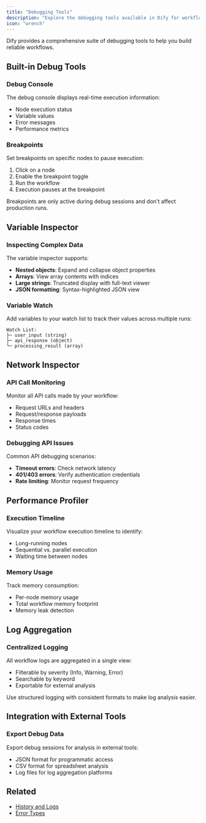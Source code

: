 ```yaml
---
title: "Debugging Tools"
description: "Explore the debugging tools available in Dify for workflow development"
icon: "wrench"
---
```


Dify provides a comprehensive suite of debugging tools to help you build reliable workflows.

## Built-in Debug Tools

### Debug Console
The debug console displays real-time execution information:
- Node execution status
- Variable values
- Error messages
- Performance metrics

### Breakpoints
Set breakpoints on specific nodes to pause execution:

1. Click on a node
2. Enable the breakpoint toggle
3. Run the workflow
4. Execution pauses at the breakpoint

<Info>
  Breakpoints are only active during debug sessions and don't affect production runs.
</Info>

## Variable Inspector

### Inspecting Complex Data
The variable inspector supports:
- **Nested objects**: Expand and collapse object properties
- **Arrays**: View array contents with indices
- **Large strings**: Truncated display with full-text viewer
- **JSON formatting**: Syntax-highlighted JSON view

### Variable Watch
Add variables to your watch list to track their values across multiple runs:

```
Watch List:
├─ user_input (string)
├─ api_response (object)
└─ processing_result (array)
```

## Network Inspector

### API Call Monitoring
Monitor all API calls made by your workflow:
- Request URLs and headers
- Request/response payloads
- Response times
- Status codes

### Debugging API Issues
Common API debugging scenarios:
- **Timeout errors**: Check network latency
- **401/403 errors**: Verify authentication credentials
- **Rate limiting**: Monitor request frequency

## Performance Profiler

### Execution Timeline
Visualize your workflow execution timeline to identify:
- Long-running nodes
- Sequential vs. parallel execution
- Waiting time between nodes

### Memory Usage
Track memory consumption:
- Per-node memory usage
- Total workflow memory footprint
- Memory leak detection

## Log Aggregation

### Centralized Logging
All workflow logs are aggregated in a single view:
- Filterable by severity (Info, Warning, Error)
- Searchable by keyword
- Exportable for external analysis

<Tip>
  Use structured logging with consistent formats to make log analysis easier.
</Tip>

## Integration with External Tools

### Export Debug Data
Export debug sessions for analysis in external tools:
- JSON format for programmatic access
- CSV format for spreadsheet analysis
- Log files for log aggregation platforms

## Related

- [History and Logs](/en/documentation/pages/debug/history-and-logs)
- [Error Types](/en/documentation/pages/debug/error-type)
